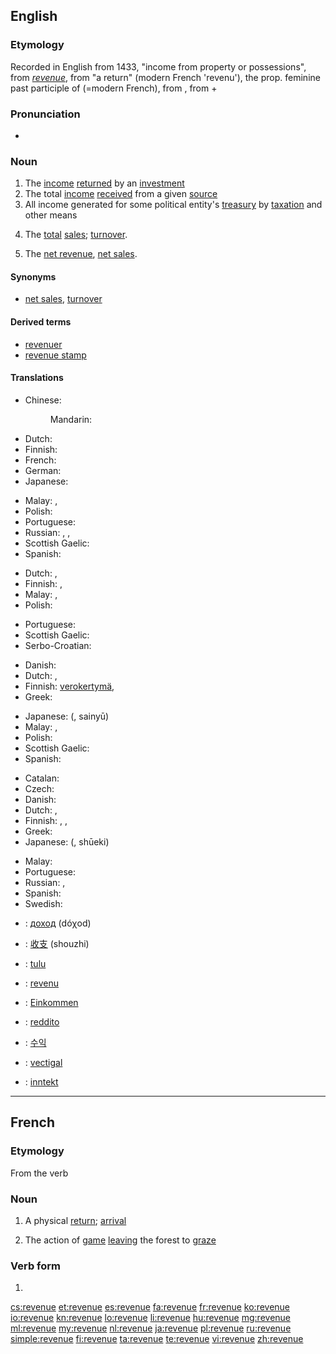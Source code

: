 ==English==

===Etymology===
Recorded in English from 1433, "income from property or possessions", from {{etyl|frm|en}} ''[[#French|revenue]]'', from {{etyl|fro|en}} "a return" (modern French 'revenu'), the prop. feminine past participle of {{term|revenir||come back}} (=modern French), from {{etyl|la|en}} {{term|revenire||to return, come back|lang=la}}, from {{term|re-||back|lang=la}} + {{term|venire||to come|lang=la}}

===Pronunciation===
* {{audio|en-us-revenue.ogg|Audio (US)}}

===Noun===
{{wikipedia}}
{{en-noun}}

# The [[income]] [[return]]ed by an [[investment]]
# The total [[income]] [[receive]]d from a given [[source]]
# All income generated for some political entity's [[treasury]] by [[taxation]] and other means
# {{context|accounting|lang=en}} The [[total]] [[sales]]; [[turnover]].
# {{context|accounting|lang=en}} The [[net revenue]], [[net sales]].

====Synonyms====
* {{sense|accounting}} [[net sales]], [[turnover]]

====Derived terms====
* [[revenuer]]
* [[revenue stamp]]

====Translations====
{{trans-top|income from an investment}}
* Chinese:
*: Mandarin: {{t|cmn|收入|tr=shōurù|sc=Hani}}
* Dutch: {{t+|nl|opbrengst|f}}
* Finnish: {{t-|fi|tuotto}}
* French: {{t+|fr|revenu|m}}
* German: {{t+|de|Einnahme|alt=Einnahmen|f-p}}
* Japanese: {{t-|ja|収入|tr=しゅうにゅう, shūnyū|sc=Jpan}}
{{trans-mid}}
* Malay: {{t+|ms|hasil}}, {{t-|ms|pendapatan}}
* Polish: {{t|pl|dochód|m}}
* Portuguese: {{t+|pt|retorno|m}}
* Russian: {{t+|ru|доход|m|tr=doxód|sc=Cyrl}}, {{t+|ru|поступление|n|tr=postuplénije|sc=Cyrl}}, {{t+|ru|выручка|f|tr=výručka|sc=Cyrl}}
* Scottish Gaelic: {{t-|gd|teachd-a-steach|m}}
* Spanish: {{t-|es|retorno}}
{{trans-bottom}}

{{trans-top|total income from a given source}}
* Dutch: {{t+|nl|inkomen|n}}, {{t+|nl|inkomsten|p}}
* Finnish: {{t+|fi|tulo}}, {{t+|fi|tulo}}
* Malay: {{t+|ms|hasil}}, {{t-|ms|pendapatan}}
* Polish: {{t|pl|dochód|m}}
{{trans-mid}}
* Portuguese: {{t+|pt|renda|f}}
* Scottish Gaelic: {{t-|gd|teachd-a-steach|m}}
* Serbo-Croatian: {{t-|sh|prihod|m}}
{{trans-bottom}}

{{trans-top|all income for some treasury by taxation e.a.}}
* Danish: {{t-|da|skatteindtægt|c}}
* Dutch: {{t-|nl|staatsinkomsten|p}}, {{t-|nl|overheidsinkomsten|p}}
* Finnish: [[verokertymä]], {{t-|fi|kokonaistulot|p}}
* Greek: {{t+|el|εισόδημα|n|tr=eisódima}}
{{trans-mid}}
* Japanese: {{Jpan|[[歳入]]}} ({{Jpan|[[さいにゅう]]}}, sainyū)
* Malay: {{t+|ms|hasil}}, {{t-|ms|pendapatan}}
* Polish: {{t|pl|dochód|m}}
* Scottish Gaelic: {{t-|gd|teachd-a-steach|m}}
* Spanish: {{t-|es|recaudación}}
{{trans-bottom}}

{{trans-see|net revenue}}

{{trans-top|turnover, total sales}}
* Catalan: {{t-|ca|rèdit}}
* Czech: {{t-|cs|výnos|m}}
* Danish: {{t-|da|indtægt|c}}
* Dutch: {{t+|nl|omzet|m}}, {{t+|nl|zakencijfer|n}}
* Finnish: {{t+|fi|tulot}}, {{t+|fi|liikevaihto}}, {{t-|fi|myyntitulo}}
* Greek: {{t+|el|εισόδημα|n|tr=eisódima}}
* Japanese: {{Jpan|[[収益]]}} ({{Jpan|[[しゅうえき]]}}, shūeki)
{{trans-mid}}
* Malay: {{t+|ms|hasil}}
* Portuguese: {{t+|pt|receita|f}}
* Russian: {{t+|ru|доход|m|tr=doχód}}, {{t+|ru|выручка|f|tr=výručka}}
* Spanish: {{t+|es|rédito}}
* Swedish: {{t+|sv|omsättning|alt=omsättningen}}
{{trans-bottom}}

{{checktrans-top}}
* {{ttbc|bg}}: [[доход]] (dóχod) {{m}}
* {{ttbc|cmn}}: [[收支]] (shouzhi)
* {{ttbc|et}}: [[tulu]]
* {{ttbc|fr}}: [[revenu]] {{m}}
* {{ttbc|de}}: [[Einkommen]] {{n}}
* {{ttbc|it}}: [[reddito]]
{{trans-mid}}
* {{ttbc|ko}}: [[수익]]
* {{ttbc|la}}: [[vectigal]]
* {{ttbc|no}}: [[inntekt]]
{{trans-bottom}}

----

==French==

===Etymology===
From the verb {{term|revenir|lang=fr}}

===Noun===
{{fr-noun|f}}

# A physical [[return]]; [[arrival]]
# {{context|hunting|lang=fr}} The action of [[game]] [[leaving]] the forest to [[graze]]

===Verb form===
{{head|fr|past participle form|g=f}}

# {{form of|Feminine singular past participle|revenir|lang=fr}}

[[cs:revenue]]
[[et:revenue]]
[[es:revenue]]
[[fa:revenue]]
[[fr:revenue]]
[[ko:revenue]]
[[io:revenue]]
[[kn:revenue]]
[[lo:revenue]]
[[li:revenue]]
[[hu:revenue]]
[[mg:revenue]]
[[ml:revenue]]
[[my:revenue]]
[[nl:revenue]]
[[ja:revenue]]
[[pl:revenue]]
[[ru:revenue]]
[[simple:revenue]]
[[fi:revenue]]
[[ta:revenue]]
[[te:revenue]]
[[vi:revenue]]
[[zh:revenue]]